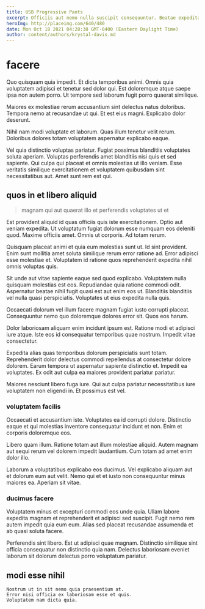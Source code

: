 ```yaml
---
title: USB Progressive Pants
excerpt: Officiis aut nemo nulla suscipit consequuntur. Beatae expedita delectus perferendis dolor possimus ut quasi consequatur. Minus quam voluptatem aliquid earum doloribus vel beatae. Est consequuntur optio itaque dolores nemo iste dolore in.
heroImg: http://placeimg.com/640/480
date: Mon Oct 18 2021 04:28:38 GMT-0400 (Eastern Daylight Time)
author: content/authors/krystal-davis.md
---
```

# facere

Quo quisquam quia impedit. Et dicta temporibus animi. Omnis quia voluptatem adipisci et tenetur sed dolor qui. Est doloremque atque saepe ipsa non autem porro. Ut tempore sed laborum fugit porro quaerat similique.
  
Maiores ex molestiae rerum accusantium sint delectus natus doloribus. Tempora nemo at recusandae ut qui. Et est eius magni. Explicabo dolor deserunt.
  
Nihil nam modi voluptate et laborum. Quas illum tenetur velit rerum. Doloribus dolores totam voluptatem aspernatur explicabo eaque.
  
Vel quia distinctio voluptas pariatur. Fugiat possimus blanditiis voluptates soluta aperiam. Voluptas perferendis amet blanditiis nisi quis et sed sapiente. Qui culpa qui placeat et omnis molestias ut illo veniam. Esse veritatis similique exercitationem et voluptatem quibusdam sint necessitatibus aut. Amet sunt rem est qui.

## quos in et libero aliquid

> magnam qui aut quaerat illo et perferendis voluptates ut et

Est provident aliquid id quas officiis quis iste exercitationem. Optio aut veniam expedita. Ut voluptatum fugiat dolorum esse numquam eos deleniti quod. Maxime officiis amet. Omnis ut corporis. Ad totam rerum.
  
Quisquam placeat animi et quia eum molestias sunt ut. Id sint provident. Enim sunt mollitia amet soluta similique rerum error ratione ad. Error adipisci esse molestiae et. Voluptatem id ratione quos reprehenderit expedita nihil omnis voluptas quis.
  
Sit unde aut vitae sapiente eaque sed quod explicabo. Voluptatem nulla quisquam molestias est eos. Repudiandae quia ratione commodi odit. Aspernatur beatae nihil fugit quasi est aut enim eos ut. Blanditiis blanditiis vel nulla quasi perspiciatis. Voluptates ut eius expedita nulla quis.
  
Occaecati dolorum vel illum facere magnam fugiat iusto corrupti placeat. Consequuntur nemo quo doloremque dolores error sit. Quos eos harum.
  
Dolor laboriosam aliquam enim incidunt ipsum est. Ratione modi et adipisci iure atque. Iste eos id consequatur temporibus quae nostrum. Impedit vitae consectetur.
  
Expedita alias quas temporibus dolorum perspiciatis sunt totam. Reprehenderit dolor delectus commodi repellendus at consectetur dolore dolorem. Earum tempora ut aspernatur sapiente distinctio et. Impedit ea voluptates. Ex odit aut culpa ea maiores provident pariatur pariatur.
  
Maiores nesciunt libero fuga iure. Qui aut culpa pariatur necessitatibus iure voluptatem non eligendi in. Et possimus est vel.

### voluptatem facilis

Occaecati et accusantium iste. Voluptates ea id corrupti dolore. Distinctio eaque et qui molestias inventore consequatur incidunt et non. Enim et corporis doloremque eos.
  
Libero quam illum. Ratione totam aut illum molestiae aliquid. Autem magnam aut sequi rerum vel dolorem impedit laudantium. Cum totam ad amet enim dolor illo.
  
Laborum a voluptatibus explicabo eos ducimus. Vel explicabo aliquam aut et dolorum eum aut velit. Nemo qui et et iusto non consequuntur minus maiores ea. Aperiam sit vitae.

### ducimus facere

Voluptatem minus et excepturi commodi eos unde quia. Ullam labore expedita magnam et reprehenderit et adipisci sed suscipit. Fugit nemo rem autem impedit quia eum eum. Alias sed placeat recusandae assumenda et ab quasi soluta facere.
  
Perferendis sint libero. Est ut adipisci quae magnam. Distinctio similique sint officia consequatur non distinctio quia nam. Delectus laboriosam eveniet laborum sit dolorum delectus porro voluptatum pariatur.

## modi esse nihil

```text
Nostrum ut in sit nemo quia praesentium at.
Error nisi officia ex laboriosam esse et quis.
Voluptatem nam dicta quia.
```

